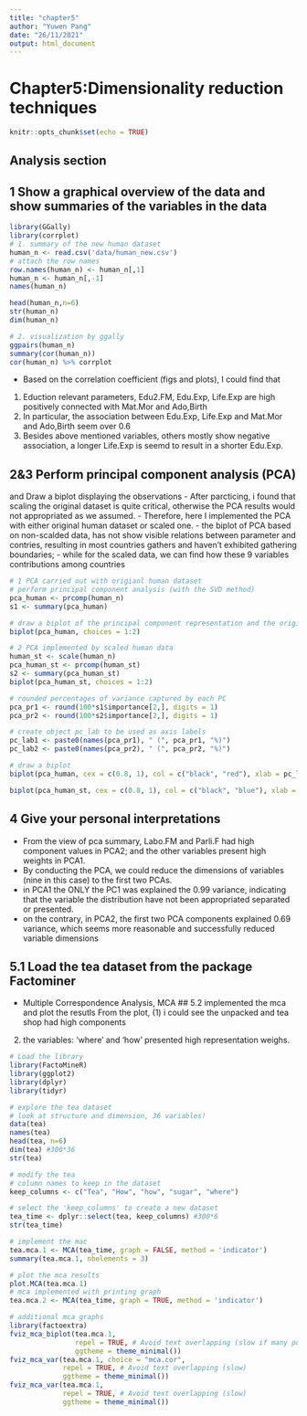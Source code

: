 ```yaml
---
title: "chapter5"
author: "Yuwen Pang"
date: "26/11/2021"
output: html_document
---
```


# Chapter5:Dimensionality reduction techniques
```r
knitr::opts_chunk$set(echo = TRUE)
```

## Analysis section

## 1 Show a graphical overview of the data and show summaries of the variables in the data
```r
library(GGally)
library(corrplot)
# 1. summary of the new human dataset
human_n <- read.csv('data/human_new.csv')
# attach the row names
row.names(human_n) <- human_n[,1]
human_n <- human_n[,-1]
names(human_n)

head(human_n,n=6)
str(human_n)
dim(human_n)

# 2. visualization by ggally
ggpairs(human_n)
summary(cor(human_n))
cor(human_n) %>% corrplot

```

- Based on the correlation coefficient (figs and plots), I could find that
(1) Eduction relevant parameters, Edu2.FM, Edu.Exp, Life.Exp are high positively connected with Mat.Mor and Ado,Birth
(2) In particular, the association between Edu.Exp, Life.Exp and Mat.Mor and Ado,Birth seem over 0.6
(3) Besides above mentioned variables, others mostly show negative association, a longer Life.Exp is seemd to result in a shorter Edu.Exp.

## 2&3 Perform principal component analysis (PCA)
and Draw a biplot displaying the observations
- After parcticing, i found that scaling the original dataset is quite critical, otherwise the PCA results would not appropriated as we assumed.
- Therefore, here I implemented the PCA with either original human dataset or scaled one.
- the biplot of PCA based on non-scalded data, has not show visible relations between parameter and contries, resulting in most countries gathers and haven't exhibited gathering boundaries;
- while for the scaled data, we can find how these 9 variables contributions among countries
```r
# 1 PCA carried out with origianl human dataset
# perform principal component analysis (with the SVD method)
pca_human <- prcomp(human_n)
s1 <- summary(pca_human)

# draw a biplot of the principal component representation and the original variables
biplot(pca_human, choices = 1:2)

# 2 PCA implemented by scaled human data
human_st <- scale(human_n)
pca_human_st <- prcomp(human_st)
s2 <- summary(pca_human_st)
biplot(pca_human_st, choices = 1:2)

# rounded percentages of variance captured by each PC
pca_pr1 <- round(100*s1$importance[2,], digits = 1) 
pca_pr2 <- round(100*s2$importance[2,], digits = 1)

# create object pc_lab to be used as axis labels
pc_lab1 <- paste0(names(pca_pr1), " (", pca_pr1, "%)")
pc_lab2 <- paste0(names(pca_pr2), " (", pca_pr2, "%)")

# draw a biplot
biplot(pca_human, cex = c(0.8, 1), col = c("black", "red"), xlab = pc_lab1[1], ylab = pc_lab1[2])

biplot(pca_human_st, cex = c(0.8, 1), col = c("black", "blue"), xlab = pc_lab2[1], ylab = pc_lab2[2])

```

## 4 Give your personal interpretations
- From the view of pca summary, Labo.FM and Parli.F had high component values in PCA2; and the other variables present high weights in PCA1.
- By conducting the PCA, we could reduce the dimensions of variables (nine in this case) to the first two PCAs.
- in PCA1 the ONLY the PC1 was explained the 0.99 variance, indicating that the variable the distribution have not been appropriated separated or presented.
- on the contrary, in PCA2, the first two PCA components explained 0.69 variance, which seems more reasonable and successfully reduced variable dimensions

## 5.1 Load the tea dataset from the package Factominer
- Multiple Correspondence Analysis, MCA
## 5.2 implemented the mca and plot the resutls
From the plot, (1) i could see the unpacked and tea shop had high components
(2) the variables: 'where' and 'how' presented high representation weighs.

```r
# Load the library
library(FactoMineR)
library(ggplot2)
library(dplyr)
library(tidyr)

# explore the tea dataset
# look at structure and dimension, 36 variables!
data(tea)
names(tea)
head(tea, n=6)
dim(tea) #300*36
str(tea)

# modify the tea
# column names to keep in the dataset
keep_columns <- c("Tea", "How", "how", "sugar", "where")

# select the 'keep_columns' to create a new dataset
tea_time <- dplyr::select(tea, keep_columns) #300*6
str(tea_time)

# implement the mac
tea.mca.1 <- MCA(tea_time, graph = FALSE, method = 'indicator')
summary(tea.mca.1, nbelements = 3)

# plot the mca results
plot.MCA(tea.mca.1)
# mca implemented with printing graph
tea.mca.2 <- MCA(tea_time, graph = TRUE, method = 'indicator')

# additional mca graphs
library(factoextra)
fviz_mca_biplot(tea.mca.1, 
                repel = TRUE, # Avoid text overlapping (slow if many point)
                ggtheme = theme_minimal())
fviz_mca_var(tea.mca.1, choice = "mca.cor", 
             repel = TRUE, # Avoid text overlapping (slow)
             ggtheme = theme_minimal())
fviz_mca_var(tea.mca.1, 
             repel = TRUE, # Avoid text overlapping (slow)
             ggtheme = theme_minimal())

```
